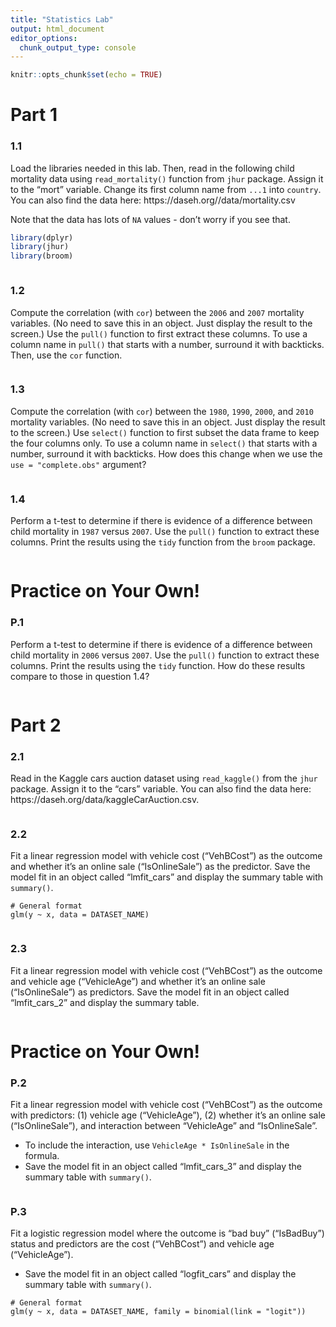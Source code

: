 ```yaml
---
title: "Statistics Lab"
output: html_document
editor_options: 
  chunk_output_type: console
---
```


```r
knitr::opts_chunk$set(echo = TRUE)
```

# Part 1

### 1.1

Load the libraries needed in this lab. Then, read in the following child mortality data using `read_mortality()` function from `jhur` package. Assign it to the "mort" variable. Change its first column name from `...1` into `country`. You can also find the data here: https://daseh.org//data/mortality.csv

Note that the data has lots of `NA` values - don't worry if you see that.

```r
library(dplyr)
library(jhur)
library(broom)
```

```r

```

### 1.2

Compute the correlation (with `cor`) between the `2006` and `2007` mortality variables. (No need to save this in an object. Just display the result to the screen.) Use the `pull()` function to first extract these columns. To use a column name in `pull()` that starts with a number, surround it with backticks. Then, use the `cor` function.

```r

```

### 1.3

Compute the correlation (with `cor`) between the `1980`, `1990`, `2000`, and `2010` mortality variables. (No need to save this in an object. Just display the result to the screen.) Use `select()` function to first subset the data frame to keep the four columns only. To use a column name in `select()` that starts with a number, surround it with backticks. How does this change when we use the `use = "complete.obs"` argument? 

```r

```

### 1.4

Perform a t-test to determine if there is evidence of a difference between child mortality in `1987` versus `2007`. Use the `pull()` function to extract these columns. Print the results using the `tidy` function from the `broom` package. 

```r

```


# Practice on Your Own!

### P.1

Perform a t-test to determine if there is evidence of a difference between child mortality in `2006` versus `2007`. Use the `pull()` function to extract these columns. Print the results using the `tidy` function. How do these results compare to those in question 1.4?

```r

```


# Part 2

### 2.1

Read in the Kaggle cars auction dataset using `read_kaggle()` from the `jhur` package.  Assign it to the "cars" variable. You can also find the data here:  https://daseh.org/data/kaggleCarAuction.csv.

```r

```

### 2.2

Fit a linear regression model with vehicle cost ("VehBCost") as the outcome and whether it's an online sale ("IsOnlineSale") as the predictor. Save the model fit in an object called "lmfit_cars" and display the summary table with `summary()`.

```
# General format
glm(y ~ x, data = DATASET_NAME)
```

```r

```

### 2.3

Fit a linear regression model with vehicle cost ("VehBCost") as the outcome and vehicle age ("VehicleAge") and whether it's an online sale ("IsOnlineSale") as predictors.  Save the model fit in an object called "lmfit_cars_2" and display the summary table.

```r

```


# Practice on Your Own!

### P.2

Fit a linear regression model with vehicle cost ("VehBCost") as the outcome with predictors: (1) vehicle age ("VehicleAge"), (2) whether it's an online sale ("IsOnlineSale"), and interaction between "VehicleAge" and "IsOnlineSale".

- To include the interaction, use `VehicleAge * IsOnlineSale` in the formula. 
- Save the model fit in an object called "lmfit_cars_3" and display the summary table with `summary()`.

```r

```

### P.3

Fit a logistic regression model where the outcome is "bad buy" ("IsBadBuy") status and predictors are the cost ("VehBCost") and vehicle age ("VehicleAge").

- Save the model fit in an object called "logfit_cars" and display the summary table with `summary()`.

```
# General format
glm(y ~ x, data = DATASET_NAME, family = binomial(link = "logit"))
```

```r

```
